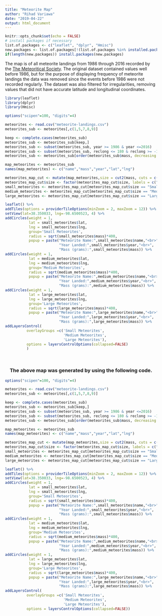 ```yaml
---
title: "Meteorite Map"
author: "Rihad Variawa"
date: "2019-04-22"
output: html_document
---
```


```r
knitr::opts_chunk$set(echo = FALSE)
# install packages if necessary
list.of.packages <- c("leaflet", "dplyr", "Hmisc")
new.packages <- list.of.packages[!(list.of.packages %in% installed.packages()[,"Package"])]
if(length(new.packages)) install.packages(new.packages)
```

The map is of all meteorite landings from 1986 through 2016 recorded by the [The Meteoritical Society](http://www.meteoriticalsociety.org/). The original dataset contained values well before 1986, but for the purpose of displaying frequency of meteorite landings the data was removed since the events before 1986 were not recorded regularly. The dataset was also filtered for irregularities, removing values that did not have accurate latitude and longitudinal coordinates.

```r
library(leaflet)
library(dplyr)
library(Hmisc)

options("scipen"=100, "digits"=4)

meteorites <- read.csv("meteorite-landings.csv")
meteorites_sub <- meteorites[,c(1,5,7,8,9)]

keep <- complete.cases(meteorites_sub)
meteorites_sub <- meteorites_sub[keep,]
meteorites_sub <- subset(meteorites_sub, year >= 1986 & year <=2016)
meteorites_sub <- subset(meteorites_sub, reclong <= 180 & reclong >= -180 & (reclat != 0 | reclong != 0))
meteorites_sub <- meteorites_sub[order(meteorites_sub$mass, decreasing = TRUE),]

map_meteorites <- meteorites_sub
names(map_meteorites) <- c("name","mass","year","lat","lng")

meteorites_map_cut <- mutate(map_meteorites,size = cut2(mass, cuts = c(100,10000)))
meteorites_map_cut$size <- factor(meteorites_map_cut$size, labels = c("Small","Medium","Large"))
small_meteorites <- meteorites_map_cut[meteorites_map_cut$size == "Small",]
medium_meteorites <- meteorites_map_cut[meteorites_map_cut$size == "Medium",]
large_meteorites <- meteorites_map_cut[meteorites_map_cut$size == "Large",]

leaflet() %>%
addTiles(options = providerTileOptions(minZoom = 2, maxZoom = 12)) %>%
setView(lat=38.350033, lng=-98.6500523, 4) %>%
addCircles(weight = 1,
           lat = small_meteorites$lat,
           lng = small_meteorites$lng,
           group='Small Meteorites',
           radius = sqrt(small_meteorites$mass)*400,
           popup = paste("Meteorite Name:",small_meteorites$name,"<br>",
                         "Year Landed:",small_meteorites$year,"<br>",
                         "Mass (grams):",small_meteorites$mass)) %>%
addCircles(weight = 1,
           lat = medium_meteorites$lat,
           lng = medium_meteorites$lng,
           group='Medium Meteorites',
           radius = sqrt(medium_meteorites$mass)*400,
           popup = paste("Meteorite Name:",medium_meteorites$name,"<br>",
                         "Year Landed:",medium_meteorites$year,"<br>",
                         "Mass (grams):",medium_meteorites$mass)) %>%
addCircles(weight = 1,
           lat = large_meteorites$lat,
           lng = large_meteorites$lng,
           group='Large Meteorites',
           radius = sqrt(large_meteorites$mass)*400,
           popup = paste("Meteorite Name:",large_meteorites$name,"<br>",
                         "Year Landed:",large_meteorites$year,"<br>",
                         "Mass (grams):",large_meteorites$mass)) %>%
addLayersControl(
          overlayGroups =c('Small Meteorites',
                           'Medium Meteorites',
                           'Large Meteorites'),
          options = layersControlOptions(collapsed=FALSE)
          )
```

<br>
<center>
### The above map was generated by using the following code. 
</center>

```r
options("scipen"=100, "digits"=4)

meteorites <- read.csv("meteorite-landings.csv")
meteorites_sub <- meteorites[,c(1,5,7,8,9)]

keep <- complete.cases(meteorites_sub)
meteorites_sub <- meteorites_sub[keep,]
meteorites_sub <- subset(meteorites_sub, year >= 1986 & year <=2016)
meteorites_sub <- subset(meteorites_sub, reclong <= 180 & reclong >= -180 & (reclat != 0 | reclong != 0))
meteorites_sub <- meteorites_sub[order(meteorites_sub$mass, decreasing = TRUE),]

map_meteorites <- meteorites_sub
names(map_meteorites) <- c("name","mass","year","lat","lng")

meteorites_map_cut <- mutate(map_meteorites,size = cut2(mass, cuts = c(100,10000)))
meteorites_map_cut$size <- factor(meteorites_map_cut$size, labels = c("Small","Medium","Large"))
small_meteorites <- meteorites_map_cut[meteorites_map_cut$size == "Small",]
medium_meteorites <- meteorites_map_cut[meteorites_map_cut$size == "Medium",]
large_meteorites <- meteorites_map_cut[meteorites_map_cut$size == "Large",]

leaflet() %>%
addTiles(options = providerTileOptions(minZoom = 2, maxZoom = 12)) %>%
setView(lat=38.350033, lng=-98.6500523, 4) %>%
addCircles(weight = 1,
           lat = small_meteorites$lat,
           lng = small_meteorites$lng,
           group='Small Meteorites',
           radius = sqrt(small_meteorites$mass)*400,
           popup = paste("Meteorite Name:",small_meteorites$name,"<br>",
                         "Year Landed:",small_meteorites$year,"<br>",
                         "Mass (grams):",small_meteorites$mass)) %>%
addCircles(weight = 1,
           lat = medium_meteorites$lat,
           lng = medium_meteorites$lng,
           group='Medium Meteorites',
           radius = sqrt(medium_meteorites$mass)*400,
           popup = paste("Meteorite Name:",medium_meteorites$name,"<br>",
                         "Year Landed:",medium_meteorites$year,"<br>",
                         "Mass (grams):",medium_meteorites$mass)) %>%
addCircles(weight = 1,
           lat = large_meteorites$lat,
           lng = large_meteorites$lng,
           group='Large Meteorites',
           radius = sqrt(large_meteorites$mass)*400,
           popup = paste("Meteorite Name:",large_meteorites$name,"<br>",
                         "Year Landed:",large_meteorites$year,"<br>",
                         "Mass (grams):",large_meteorites$mass)) %>%
addLayersControl(
          overlayGroups =c('Small Meteorites',
                           'Medium Meteorites',
                           'Large Meteorites'),
          options = layersControlOptions(collapsed=FALSE))
```
